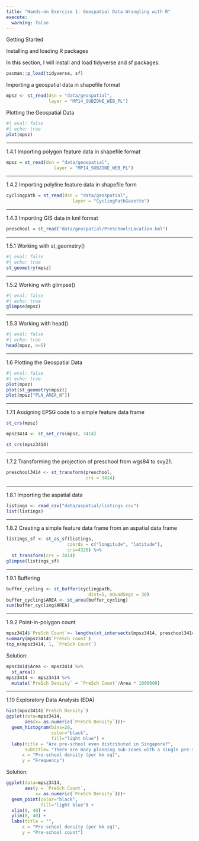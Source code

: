 ```yaml
---
title: "Hands-on Exercise 1: Geospatial Data Wrangling with R"
execute:
  warning: false
---
```


Getting Started

Installing and loading R packages

In this section, I will install and load tidyverse and sf packages.

```r
pacman::p_load(tidyverse, sf)
```

Importing a geospatial data in shapefile format

```r
mpsz <- st_read(dsn = "data/geospatial",
                layer = "MP14_SUBZONE_WEB_PL")
```

Plotting the Geospatial Data

```r
#| eval: false
#| echo: true
plot(mpsz)
```

------------------------------------------------------------------------

1.4.1 Importing polygon feature data in shapefile format

```r
mpsz = st_read(dsn = "data/geospatial", 
                  layer = "MP14_SUBZONE_WEB_PL")
```

------------------------------------------------------------------------

1.4.2 Importing polyline feature data in shapefile form

```r
cyclingpath = st_read(dsn = "data/geospatial", 
                         layer = "CyclingPathGazette")
```

------------------------------------------------------------------------

1.4.3 Importing GIS data in kml format

```r
preschool = st_read("data/geospatial/PreSchoolsLocation.kml")
```

------------------------------------------------------------------------

1.5.1 Working with st_geometry()

```r
#| eval: false
#| echo: true
st_geometry(mpsz)
```

------------------------------------------------------------------------

1.5.2 Working with glimpse()

```r
#| eval: false
#| echo: true
glimpse(mpsz)
```

------------------------------------------------------------------------

1.5.3 Working with head()

```r
#| eval: false
#| echo: true
head(mpsz, n=5)  
```

------------------------------------------------------------------------

1.6 Plotting the Geospatial Data

```r
#| eval: false
#| echo: true
plot(mpsz)
plot(st_geometry(mpsz))
plot(mpsz["PLN_AREA_N"])

```

------------------------------------------------------------------------

1.7.1 Assigning EPSG code to a simple feature data frame

```r
st_crs(mpsz)
```

```r
mpsz3414 <- st_set_crs(mpsz, 3414)
```

```r
st_crs(mpsz3414)
```

------------------------------------------------------------------------

1.7.2 Transforming the projection of preschool from wgs84 to svy21.

```r
preschool3414 <- st_transform(preschool, 
                              crs = 3414)
```

------------------------------------------------------------------------

1.8.1 Importing the aspatial data

```r
listings <- read_csv("data/aspatial/listings.csv")
list(listings) 
```

------------------------------------------------------------------------

1.8.2 Creating a simple feature data frame from an aspatial data frame

```r
listings_sf <- st_as_sf(listings, 
                       coords = c("longitude", "latitude"),
                       crs=4326) %>%
  st_transform(crs = 3414)
glimpse(listings_sf)
```

------------------------------------------------------------------------

1.9.1 Buffering

```r
buffer_cycling <- st_buffer(cyclingpath, 
                               dist=5, nQuadSegs = 30)
buffer_cycling$AREA <- st_area(buffer_cycling)
sum(buffer_cycling$AREA)
```

------------------------------------------------------------------------

1.9.2 Point-in-polygon count

```r
mpsz3414$`PreSch Count`<- lengths(st_intersects(mpsz3414, preschool3414))
summary(mpsz3414$`PreSch Count`)
top_n(mpsz3414, 1, `PreSch Count`)
```

Solution:

```r
mpsz3414$Area <- mpsz3414 %>%
  st_area()
mpsz3414 <- mpsz3414 %>%
  mutate(`PreSch Density` = `PreSch Count`/Area * 1000000)
```

------------------------------------------------------------------------

1.10 Exploratory Data Analysis (EDA)

```r
hist(mpsz3414$`PreSch Density`)
ggplot(data=mpsz3414, 
       aes(x= as.numeric(`PreSch Density`)))+
  geom_histogram(bins=20, 
                 color="black", 
                 fill="light blue") +
  labs(title = "Are pre-school even distributed in Singapore?",
       subtitle= "There are many planning sub-zones with a single pre-school, on the other hand, \nthere are two planning sub-zones with at least 20 pre-schools",
      x = "Pre-school density (per km sq)",
      y = "Frequency")
```

Solution:

```r
ggplot(data=mpsz3414, 
       aes(y = `PreSch Count`, 
           x= as.numeric(`PreSch Density`)))+
  geom_point(color="black", 
             fill="light blue") +
  xlim(0, 40) +
  ylim(0, 40) +
  labs(title = "",
      x = "Pre-school density (per km sq)",
      y = "Pre-school count")
```
